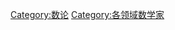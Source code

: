 {{Catnav|頁面分類|人类社会|人物|各職業人物|数学家}}
{{Catnav|頁面分類|人物|各職業人物|数学家}}
{{Commonscat|Number theorists}}

[[Category:数论|Category:数论]]
[[Category:各领域数学家|Category:各领域数学家]]